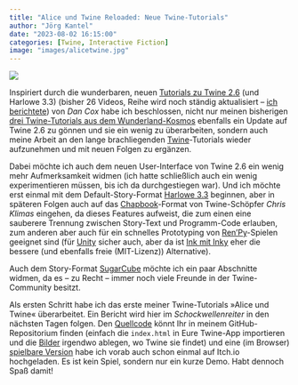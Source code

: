 ```yaml
---
title: "Alice und Twine Reloaded: Neue Twine-Tutorials"
author: "Jörg Kantel"
date: "2023-08-02 16:15:00"
categories: [Twine, Interactive Fiction]
image: "images/alicetwine.jpg"
---
```


[![](images/alicetwine-b.jpg)](https://www.flickr.com/photos/schockwellenreiter/53087467098/)

Inspiriert durch die wunderbaren, neuen [Tutorials zu Twine 2.6](https://www.youtube.com/playlist?list=PLlXuD3kyVEr6DmZy52pG7zYWbr6t93JC7) (und Harlowe&nbsp;3.3) (bisher 26&nbsp;Videos, Reihe wird noch ständig aktualisiert -- [ich berichtete](https://kantel.github.io/posts/2023071502_if_mit_twine_2_6/)) von *Dan Cox* habe ich beschlossen, nicht nur meinen bisherigen [drei Twine-Tutorials aus dem Wunderland-Kosmos](http://blog.schockwellenreiter.de/2022/09/2022090601.html) ebenfalls ein Update auf Twine 2.6 zu gönnen und sie ein wenig zu überarbeiten, sondern auch meine Arbeit an den lange brachliegenden [Twine](http://blog.schockwellenreiter.de/2022/09/2022090601.html)-Tutorials wieder aufzunehmen und mit neuen Folgen zu ergänzen.

Dabei möchte ich auch dem neuen User-Interface von Twine 2.6 ein wenig mehr Aufmerksamkeit widmen (ich hatte schließlich auch ein wenig experimentieren müssen, bis ich da durchgestiegen war). Und ich möchte erst einmal mit dem Default-Story-Format [Harlowe&nbsp;3.3](https://twine2.neocities.org/) beginnen, aber in späteren Folgen auch auf das [Chapbook](https://klembot.github.io/chapbook/)-Format von Twine-Schöpfer *Chris Klimas* eingehen, da dieses Features aufweist, die zum einen eine sauberere Trennung zwischen Story-Text und Programm-Code erlauben, zum anderen aber auch für ein schnelles Prototyping von [Ren'Py](http://cognitiones.kantel-chaos-team.de/multimedia/spieleprogrammierung/renpy.html)-Spielen geeignet sind (für [Unity](http://cognitiones.kantel-chaos-team.de/multimedia/spieleprogrammierung/unity.html) sicher auch, aber da ist [Ink mit Inky](http://cognitiones.kantel-chaos-team.de/multimedia/spieleprogrammierung/inkle.html) eher die bessere (und ebenfalls freie (MIT-Lizenz)) Alternative).

Auch dem Story-Format [SugarCube](https://www.motoslave.net/sugarcube/2/) möchte ich ein paar Abschnitte widmen, da es -- zu Recht -- immer noch viele Freunde in der Twine-Community besitzt.

Als ersten Schritt habe ich das erste meiner Twine-Tutorials »Alice und Twine« überarbeitet. Ein Bericht wird hier im *Schockwellenreiter* in den nächsten Tagen folgen. Den [Quellcode](https://github.com/kantel/twine-entdecken/tree/master/Twine/alicetwine) könnt Ihr in meinem GitHub-Repositorium finden (einfach die `index.html` in Eure Twine-App importieren und die [Bilder](https://github.com/kantel/twine-entdecken/tree/master/Twine/alicetwine/images) irgendwo ablegen, wo Twine sie findet) und eine (im Browser) [spielbare Version](https://kantel.itch.io/alice-und-twine) habe ich vorab auch schon einmal auf Itch.io hochgeladen. Es ist kein Spiel, sondern nur ein kurze Demo. Habt dennoch Spaß damit!